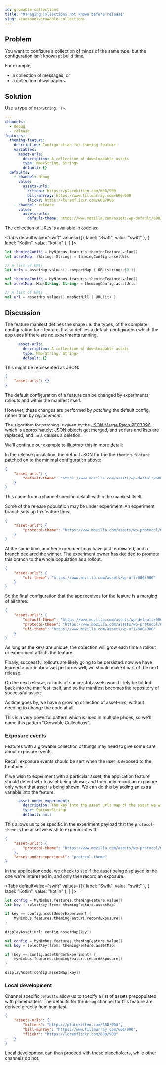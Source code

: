 ```yaml
---
id: growable-collections
title: "Managing collections not known before release"
slug: /cookbook/growable-collections
---
```


## Problem

You want to configure a collection of things of the same type, but the configuration isn't known at build time.

For example,

 * a collection of messages, or
 * a collection of wallpapers.

## Solution

Use a type of `Map<String, T>`.

```yaml
---
channels:
  - debug
  - release
features:
  theming-feature:
    description: Configuration for theming feature.
    variables:
      asset-urls:
        description: A collection of downloadable assets
        type: Map<String, String>
        default: {}
  defaults:
    - channel: debug
      value:
        assets-urls:
          kittens: https://placekitten.com/600/900
          bill-murray: https://www.fillmurray.com/600/900
          flickr: https://loremflickr.com/600/900
    - channel: release
      value:
        assets-urls:
          default-theme: https://www.mozilla.com/assets/wp-default/600/900

```

The collection of URLs is available in code as:

<Tabs
  defaultValue="swift"
  values={[
    { label: "Swift", value: "swift" },
    { label: "Kotlin", value: "kotlin" },
  ]
}>
<TabItem value="swift">

```swift
let themingConfig = MyNimbus.features.themingFeature.value()
let assetMap: [String: String] = themingConfig.assetUrls

// A list of URLs
let urls = assetMap.values().compactMap { URL(string: $0 )}
```

</TabItem>
<TabItem value="kotlin">

```kotlin
val themingConfig = MyNimbus.features.themingFeature.value()
val assetMap: Map<String, String> = themingConfig.assetUrls

// A list of URLs
val url = assetMap.values().mapNotNull { URL(it) }
```

</TabItem>
</Tabs>

## Discussion

The feature manifest defines the shape i.e. the types, of the complete configuration for a feature. It also defines a default configuration which the app uses if there are no experiments running.

```yaml
      asset-urls:
        description: A collection of downloadable assets
        type: Map<String, String>
        default: {}
```

This might be represented as JSON:

```json
{
    "asset-urls": {}
}
```

The default configuration of a feature can be changed by experiments, rollouts and within the manifest itself.

However, these changes are performed by _patching_ the default config, rather than by _replacement_.

The algorithm for patching is given by the [JSON Merge Patch RFC7396][1], which is approximately: JSON objects get merged,
and scalars and lists are replaced, and `null` causes a deletion.

[1]: https://datatracker.ietf.org/doc/html/rfc7396

We'll continue our example to illustrate this in more detail:

In the release population, the default JSON for the the `theming-feature` patched on to the minimal configuration above:

```json
{
    "asset-urls": {
        "default-theme": "https://www.mozilla.com/assets/wp-default/600/900"
    }
}
```

This came from a channel specific default within the manifest itself.

Some of the release population may be under experiment. An experiment branch sets up the feature thus:

```json
{
    "asset-urls": {
        "protocol-theme": "https://www.mozilla.com/assets/wp-protocol/600/900"
    }
}
```

At the same time, another experiment may have just terminated, and a branch declared the winner. The experiment owner has decided to promote this branch to the whole population as a rollout.

```json
{
    "asset-urls": {
        "ufi-theme": "https://www.mozilla.com/assets/wp-ufi/600/900"
    }
}
```

So the final configuration that the app receives for the feature is a merging of all three:

```json
{
    "asset-urls": {
        "default-theme": "https://www.mozilla.com/assets/wp-default/600/900",
        "protocol-theme": "https://www.mozilla.com/assets/wp-protocol/600/900",
        "ufi-theme": "https://www.mozilla.com/assets/wp-ufi/600/900"
    }
}
```

As long as the keys are unique, the collection will grow each time a rollout or experiment affects the feature.

Finally, successful rollouts are likely going to be persisted: now we have learned a particular asset performs well, we should make it part of the next release.

On the next release, rollouts of successful assets would likely be folded back into the manifest itself, and so the manifest becomes the repository of successful assets.

As time goes by, we have a growing collection of asset-urls, without needing to change the code at all.

This is a very powerful pattern which is used in multiple places, so we'll name this pattern "Growable Collections".

### Exposure events

Features with a growable collection of things may need to give some care about exposure events.

Recall: exposure events should be sent when the user is exposed to the treatment.

If we wish to experiment with a particular asset, the application feature should detect which asset being shown, and then only
record an exposure only when that asset is being shown. We can do this by adding an extra variable into the feature.

```yaml
      asset-under-experiment:
        description: The key into the asset urls map of the asset we wish to test.
        type: Option<String>
        default: null
```

This allows us to be specific in the experiment payload that the `protocol-theme` is the asset we wish to experiment with.

```json
{
    "asset-urls": {
        "protocol-theme": "https://www.mozilla.com/assets/wp-protocol/600/900"
    },
    "asset-under-experiment": "protocol-theme"
}
```

In the application code, we check to see if the asset being displayed is the one we're interested in, and only then record an exposure.

<Tabs
  defaultValue="swift"
  values={[
    { label: "Swift", value: "swift" },
    { label: "Kotlin", value: "kotlin" },
  ]
}>
<TabItem value="swift">

```swift
let config = MyNimbus.features.themingFeature.value()
let key = selectKey(from: themingFeature.assetMap)

if key == config.assetUnderExperiment {
    MyNimbus.features.themingFeature.recordExposure()
}

displayAsset(url: config.assetMap[key])
```

</TabItem>
<TabItem value="kotlin">

```kotlin
val config = MyNimbus.features.themingFeature.value()
val key = selectKey(from: themingFeature.assetMap)

if (key == config.assetUnderExperiment) {
    MyNimbus.features.themingFeature.recordExposure()
}

displayAsset(config.assetMap[key])
```

</TabItem>
</Tabs>

### Local development

Channel specific `defaults` allow us to specify a list of assets prepopulated with placeholders. The defaults for the
`debug` channel for this feature are derived directly from manifest.

```json
{
    "assets-urls": {
        "kittens": "https://placekitten.com/600/900",
        "bill-murray": "https://www.fillmurray.com/600/900",
        "flickr": "https://loremflickr.com/600/900"
    }
}
```

Local development can then proceed with these placeholders, while other channels do not.
